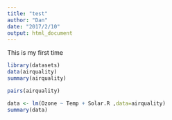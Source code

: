 ```yaml
---
title: "test"
author: "Dan"
date: "2017/2/10"
output: html_document
---
```


This is my first time

```r
library(datasets)
data(airquality)
summary(airquality)
```

```r
pairs(airquality)
```

```r
data <- lm(Ozone ~ Temp + Solar.R ,data=airquality)
summary(data)
```